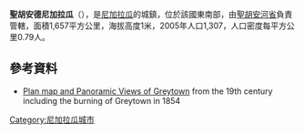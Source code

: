 '''聖胡安德尼加拉瓜'''（{{lang-es|San Juan del Norte}}），是[[尼加拉瓜|尼加拉瓜]]的城鎮，位於該國東南部，由[[聖胡安河省|聖胡安河省]]負責管轄，面積1,657平方公里，海拔高度1米，2005年人口1,307，人口密度每平方公里0.79人。

==參考資料==
* [https://web.archive.org/web/20160303171630/http://www.colorado.edu/geography/gcraft/warmup/greytown/images.html Plan map and Panoramic Views of Greytown] from the 19th century including the burning of Greytown in 1854

{{coord|10|55|N|83|42|W|region:NI_type:city|display=title}}

{{Nicaragua-geo-stub}}
[[Category:尼加拉瓜城市|Category:尼加拉瓜城市]]